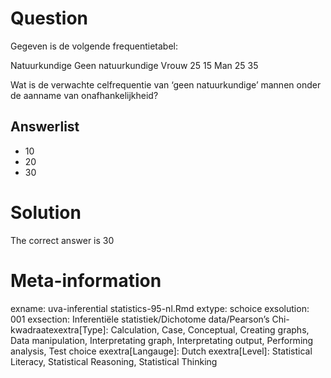 Question
========

Gegeven is de volgende frequentietabel:

Natuurkundige Geen natuurkundige
Vrouw 25 15
Man 25 35

Wat is de verwachte celfrequentie van 'geen natuurkundige' mannen onder de aanname van onafhankelijkheid? 

Answerlist
----------
* 10
* 20
* 30

Solution
========

The correct answer is  30 

Meta-information
================
exname: uva-inferential statistics-95-nl.Rmd 
extype: schoice 
exsolution: 001 
exsection: Inferentiële statistiek/Dichotome data/Pearson's Chi-kwadraatexextra[Type]: Calculation, Case, Conceptual, Creating graphs, Data manipulation, Interpretating graph, Interpretating output, Performing analysis, Test choice 
exextra[Langauge]: Dutch 
exextra[Level]: Statistical Literacy, Statistical Reasoning, Statistical Thinking 

